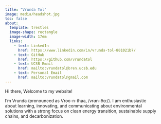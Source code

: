 ```yaml
---
title: "Vrunda Tol"
image: media/headshot.jpg
toc: false
about: 
  template: trestles
  image-shape: rectangle
  image-width: 17em
  links:
    - text: LinkedIn
      href: https://www.linkedin.com/in/vrunda-tol-801021b7/
    - text: GitHub
      href: https://github.com/vrundatol
    - text: UCSB Email
      href: mailto:vrundatol@bren.ucsb.edu
    - text: Personal Email
      href: mailto:vrundatol@gmail.com
---
```


Hi there, Welcome to my website!

I'm Vrunda (pronounced as Vroo-n-thaa, /vrʊn-ðɑː/). I am enthusiastic about learning, innovating, and communicating about environmental solutions with a strong focus on clean energy transition, sustainable supply chains, and decarbonization.


